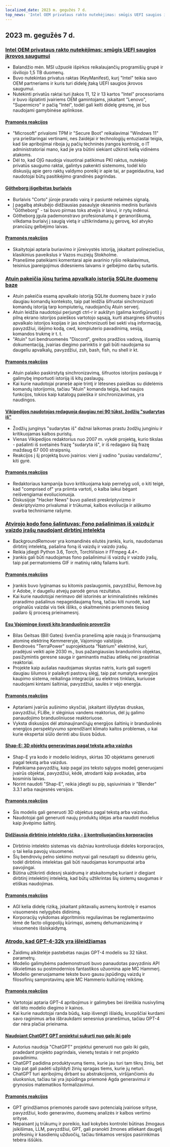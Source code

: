 ```yaml
---
localized_date: 2023 m. gegužės 7 d.
top_news: 'Intel OEM privataus rakto nutekėjimas: smūgis UEFI saugios įkrovos saugumui'
---
```




## 2023 m. gegužės 7 d.

### [Intel OEM privataus rakto nutekėjimas: smūgis UEFI saugios įkrovos saugumui](https://securityonline.info/intel-oem-private-key-leak-a-blow-to-uefi-secure-boot-security/)

- Balandžio mėn. MSI užpuolė išpirkos reikalaujančių programišių grupė ir išviliojo 1,5 TB duomenų.
- Buvo nutekintas privatus raktas (KeyManifest), kurį "Intel" teikia savo OEM partneriams ir kuris turi didelę įtaką UEFI saugios įkrovos saugumui.
- Nutekinti privatūs raktai turi įtakos 11, 12 ir 13 kartos "Intel" procesoriams ir buvo išplatinti įvairiems OEM gamintojams, įskaitant "Lenovo", "Supermicro" ir pačią "Intel", todėl gali kelti didelę grėsmę, jei bus naudojami gamybinėse aplinkose.

#### [Pramonės reakcijos](http://news.ycombinator.com/item?id=35843566)

- "Microsoft" privalomi TPM ir "Secure Boot" reikalavimai "Windows 11" yra prieštaringai vertinami, nes žaidėjai ir technologijų entuziastai teigia, kad šie apribojimai riboja jų pačių techninės įrangos kontrolę, o IT administratoriai mano, kad jie yra būtini siekiant užkirsti kelią vidinėms atakoms.
- Dėl to, kad OĮG naudoja visuotinai patikimus PKI raktus, nutekėjo privatūs saugumo raktai, galintys pakenkti sistemoms, todėl kilo diskusijų apie gero raktų valdymo poreikį ir apie tai, ar pageidautina, kad naudotojai būtų pasitikėjimo grandinės pagrindas.

#### [Götheborg išgelbėtas burlaivis](https://www.gotheborg.se/news/rescue-of-sailing-boat/)

- Burlaivis "Corto" jūroje prarado vairą ir pasiuntė nelaimės signalą.
- Į pagalbą atskubėjo didžiausias pasaulyje okeaninis medinis burlaivis "Götheborg" - tai buvo pirmas toks atvejis ir laivui, ir rytų indėnui.
- Götheborg įgula pademonstravo profesionalumą ir geranoriškumą, vilkdama burlaivį į saugią vietą ir užtikrindama jų gerovę, kol atvyko prancūzų gelbėjimo laivas.

#### [Pramonės reakcijos](http://news.ycombinator.com/item?id=35838751)

- Skaitytojai aptaria buriavimo ir jūreivystės istoriją, įskaitant polineziečius, klasikinius paveikslus ir Vazos muziejų Stokholme.
- Pranešime pateikiami komentarai apie avarinio ryšio reikalavimus, teisinius įpareigojimus didesniems laivams ir gelbėjimo darbų sutartis.

### [Atuin pakeičia jūsų turimą apvalkalo istoriją SQLite duomenų baze](https://github.com/ellie/atuin)

- Atuin pakeičia esamą apvalkalo istoriją SQLite duomenų baze ir įrašo daugiau komandų konteksto, taip pat leidžia šifruotai sinchronizuoti komandų istoriją tarp kompiuterių, naudojančių Atuin serverį.
- Atuin leidžia naudotojui perjungti ctrl-r ir aukštyn (galima konfigūruoti) į pilną ekrano istorijos paieškos vartotojo sąsają, kurti atsargines šifruotos apvalkalo istorijos kopijas ir jas sinchronizuoti bei sekti visą informaciją, pavyzdžiui, išėjimo kodą, cwd, kompiuterio pavadinimą, sesiją, komandos trukmę ir t. t.
- "Atuin" turi bendruomenės "Discord", greitos pradžios vadovą, išsamią dokumentaciją, įvairias diegimo parinktis ir gali būti naudojama su daugeliu apvalkalų, pavyzdžiui, zsh, bash, fish, nu shell ir kt.

#### [Pramonės reakcijos](http://news.ycombinator.com/item?id=35839470)

- Atuin palaiko paskirstytą sinchronizavimą, šifruotos istorijos paslaugą ir galimybę importuoti istoriją iš kitų paslaugų.
- Kai kurie naudotojai pranešė apie trintį ir lėtesnes paieškas su didelėmis komandų istorijomis, tačiau "Atuin" komanda teigia, kad naujos funkcijos, tokios kaip katalogų paieška ir sinchronizavimas, yra naudingos.

#### [Vikipedijos naudotojas redaguoja daugiau nei 90 tūkst. žodžių "sudarytas iš"](https://en.wikipedia.org/wiki/User:Giraffedata/comprised_of)

- Žodžių junginys "sudarytas iš" dažnai laikomas prastu žodžių junginiu ir kritikuojamas kalbos puristų.
- Vienas Vikipedijos redaktorius nuo 2007 m. vykdė projektą, kurio tikslas - pašalinti iš svetainės frazę "sudaryta iš", ir iš redagavo šią frazę maždaug 67 000 straipsnių.
- Reakcijos į šį projektą buvo įvairios: vieni jį vadino "pusiau vandalizmu", kiti gyrė.

#### [Pramonės reakcijos](http://news.ycombinator.com/item?id=35838180)

- Redaktoriaus kampanija buvo kritikuojama kaip pernelyg uoli, o kiti teigė, kad "comprised of" yra priimta vartoti, o kalba laikui bėgant neišvengiamai evoliucionuoja.
- Diskusijoje "Hacker News" buvo paliesti preskriptyvizmo ir deskriptyvizmo privalumai ir trūkumai, kalbos evoliucija ir aiškumo svarba techniniame rašyme.

### [Atvirojo kodo fono šalintuvas: Fono pašalinimas iš vaizdų ir vaizdo įrašų naudojant dirbtinį intelektą](https://github.com/nadermx/backgroundremover)

- BackgroundRemover yra komandinės eilutės įrankis, kuris, naudodamas dirbtinį intelektą, pašalina foną iš vaizdų ir vaizdo įrašų.
- Reikia įdiegti Python 3.6, Torch, TorchVision ir FFmpeg 4.4+.
- Įrankis gali būti naudojamas fono pašalinimui iš vaizdų ir vaizdo įrašų, taip pat permatomiems GIF ir matinių raktų failams kurti.

#### [Pramonės reakcijos](http://news.ycombinator.com/item?id=35838504)

- Įrankis buvo lyginamas su kitomis paslaugomis, pavyzdžiui, Remove.bg ir Adobe, ir daugeliu atvejų parodė gerus rezultatus.
- Kai kurie naudotojai nerimavo dėl istorinės ar kriminalistinės reikšmės praradimo pašalinus nepageidaujamą foną, tačiau kiti nurodė, kad originalūs vaizdai vis tiek išliks, o skaitmeninės priemonės tiesiog padaro šį procesą prieinamesnį.

#### [Esu Vajominge švęsti kito branduolinio proveržio](https://www.gatesnotes.com/Wyoming-TerraPower)

- Bilas Geitsas (Bill Gates) švenčia pranešimą apie naują jo finansuojamą atominę elektrinę Kemmereryje, Vajomingo valstijoje.
- Bendrovės "TerraPower" suprojektuota "Natrium" elektrinė, kuri, pradėjusi veikti apie 2030 m., bus pažangiausias branduolinis objektas, pasižymintis geresne sauga ir gaminantis mažiau atliekų nei įprastiniai reaktoriai.
- Projekte kaip aušalas naudojamas skystas natris, kuris gali sugerti daugiau šilumos ir palaikyti pastovų slėgį, taip pat numatyta energijos kaupimo sistema, reikalinga integracijai su elektros tinklais, kuriuose naudojami kintami šaltiniai, pavyzdžiui, saulės ir vėjo energija.

#### [Pramonės reakcijos](http://news.ycombinator.com/item?id=35838407)

- Aptariami įvairūs aušinimo skysčiai, įskaitant išlydytas druskas, pavyzdžiui, FLiBe, ir slėginius vandens reaktorius, dėl jų galimo panaudojimo branduoliniuose reaktoriuose.
- Vyksta diskusijos dėl atsinaujinančiųjų energijos šaltinių ir branduolinės energijos perspektyvumo sprendžiant klimato kaitos problemas, o kai kurie ekspertai siūlo derinti abu šiuos būdus.

#### [Shap-E: 3D objektų generavimas pagal tekstą arba vaizdus](https://github.com/openai/shap-e)

- Shap-E yra kodo ir modelio leidinys, skirtas 3D objektams generuoti pagal tekstą arba vaizdus.
- Pateikiama pavyzdžių, kaip pagal jos teksto sąlygos modelį generuojami įvairūs objektai, pavyzdžiui, kėdė, atrodanti kaip avokadas, arba kosminis laivas.
- Norint naudoti "Shap-E", reikia įdiegti su pip, sąsiuviniais ir "Blender" 3.3.1 arba naujesnės versijos.

#### [Pramonės reakcijos](http://news.ycombinator.com/item?id=35836976)

- Šis modelis gali generuoti 3D objektus pagal tekstą arba vaizdus.
- Naudotojai gali generuoti naujų produktų idėjas arba naudoti modelius kaip įkvėpimo šaltinį.

#### [Didžiausia dirbtinio intelekto rizika - jį kontroliuojančios korporacijos](https://www.fastcompany.com/90892235/researcher-meredith-whittaker-says-ais-biggest-risk-isnt-consciousness-its-the-corporations-that-control-them)

- Dirbtinio intelekto sistemas vis dažniau kontroliuoja didelės korporacijos, o tai kelia pavojų visuomenei.
- Šių bendrovių pelno siekimo motyvai gali nesutapti su didesniu gėriu, todėl dirbtinis intelektas gali būti naudojamas korumpuotai arba pavojingai.
- Būtina užtikrinti didesnį skaidrumą ir atskaitomybę kuriant ir diegiant dirbtinį intelektinį intelektą, kad būtų užtikrintas šių sistemų saugumas ir etiškas naudojimas.

#### [Pramonės reakcijos](http://news.ycombinator.com/item?id=35841542)

- AGI kelia didelę riziką, įskaitant piktavalių asmenų kontrolę ir esamos visuomenės nelygybės didinimą.
- Korporacijų vykdomas algoritminis reguliavimas be reglamentavimo lėmė de facto oligopolijų kūrimąsi, asmenų dehumanizavimą ir visuomenės išsiskaidymą.

### [Atrodo, kad GPT-4-32k yra išleidžiamas](https://community.openai.com/t/it-looks-like-gpt-4-32k-is-rolling-out/194615)

- Žaidimų aikštelėje pastebėtas naujas GPT-4 modelis su 32 tūkst. parametrų.
- Modelio galimybėms pademonstruoti buvo panaudotas pavyzdinis API iškvietimas su postmodernios fantastikos užuomina apie MC Hammerį.
- Modelio generuojamame tekste buvo gausu įspūdingų vaizdų ir filosofinių samprotavimų apie MC Hammerio kultūrinę reikšmę.

#### [Pramonės reakcijos](http://news.ycombinator.com/item?id=35841460)

- Vartotojai aptaria GPT-4 apribojimus ir galimybes bei išreiškia nusivylimą dėl lėto modelio diegimo ir kainos.
- Kai kurie naudotojai randa būdų, kaip išvengti išlaidų, kruopščiai kurdami savo raginimus arba išbraukdami senesnius pranešimus, tačiau GPT-4 dar nėra plačiai prieinama.

#### [Naudojant ChatGPT GPT projektui sukurti nuo galo iki galo](https://github.com/ixaxaar/VardaGPT/blob/master/STORY.md)

- Autorius naudoja "ChatGPT" projektui generuoti nuo galo iki galo, pradedant projekto pagrindais, vienetų testais ir net projekto pavadinimu.
- ChatGPT padidina produktyvumą tiems, kurie jau turi tam tikrų žinių, bet taip pat gali padėti užpildyti žinių spragas tiems, kurie jų neturi.
- ChatGPT turi apribojimų dirbant su abstrakcijomis, viršijančiomis du sluoksnius, tačiau tai yra įspūdinga priemonė Agda generavimui ir grynosios matematikos formalizavimui.

#### [Pramonės reakcijos](http://news.ycombinator.com/item?id=35839536)

- GPT grindžiamos priemonės parodė savo potencialą įvairiose srityse, pavyzdžiui, kodo generavimo, duomenų analizės ir kalbos vertimo srityse.
- Nepaisant jų trūkumų ir poreikio, kad kokybės kontrolei būtinas žmogaus įsikišimas, LLM, pavyzdžiui, GPT, gali pranokti žmones atliekant daugelį profesinių ir kasdienių užduočių, tačiau tinkamos versijos pasirinkimas tebėra iššūkis.

</Steps>
